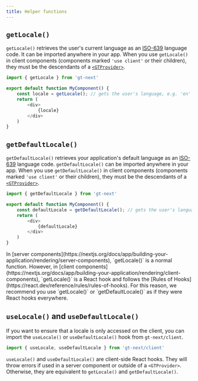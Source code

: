 ```yaml
---
title: Helper functions
---
```


## `getLocale()`

`getLocale()` retrieves the user's current language as an [ISO-639](https://en.wikipedia.org/wiki/List_of_ISO_639_language_codes) language code. It can be imported anywhere in your app. When you use `getLocale()` in client components (components marked `'use client'` or their children), they must be the descendants of a [`<GTProvider>`](/gt-next/provider).

```javascript copy
import { getLocale } from 'gt-next'

export default function MyComponent() {
    const locale = getLocale(); // gets the user's language, e.g. 'en' for English
    return (
        <div>
            {locale}
        </div>
    )
}
```

## `getDefaultLocale()`

`getDefaultLocale()` retrieves your application's default language as an [ISO-639](https://en.wikipedia.org/wiki/List_of_ISO_639_language_codes) language code. `getDefaultLocale()` can be imported anywhere in your app. When you use `getDefaultLocale()` in client components (components marked `'use client'` or their children), they must be the descendants of a [`<GTProvider>`](/gt-next/provider).

```javascript copy
import { getDefaultLocale } from 'gt-next'

export default function MyComponent() {
    const defaultLocale = getDefaultLocale(); // gets the user's language, e.g. 'en' for English
    return (
        <div>
            {defaultLocale}
        </div>
    )
}
```
    
<Callout type="warn">
    In [server components](https://nextjs.org/docs/app/building-your-application/rendering/server-components), `getLocale()` is a normal function. However, in [client components](https://nextjs.org/docs/app/building-your-application/rendering/client-components), `getLocale()` is a React hook and follows the [Rules of Hooks](https://react.dev/reference/rules/rules-of-hooks). 
    For this reason, we recommend you use `getLocale()` or `getDefaultLocale()` as if they were React hooks everywhere.
</Callout>

## `useLocale()` and `useDefaultLocale()`

If you want to ensure that a locale is only accessed on the client, you can import the `useLocale()` or `useDefaultLocale()` hook from `gt-next/client`.

```javascript copy
import { useLocale, useDefaultLocale } from 'gt-next/client'
```

`useLocale()` and `useDefaultLocale()` are client-side React hooks. They will throw errors if used in a server component or outside of a `<GTProvider>`. Otherwise, they are equivalent to `getLocale()` and `getDefaultLocale()`. 